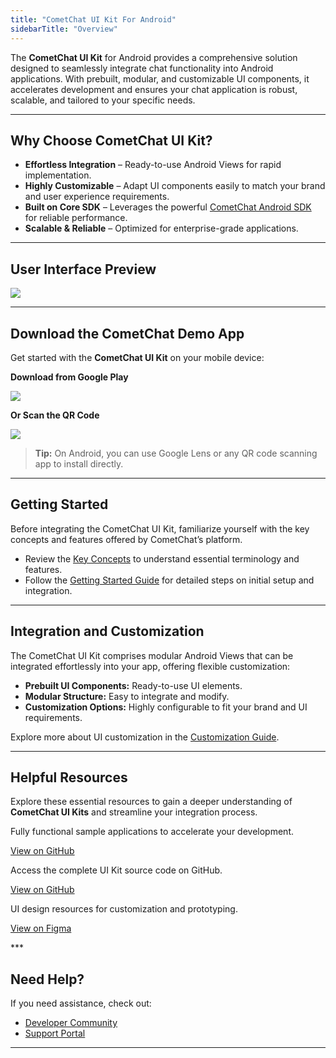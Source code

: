 ```yaml
---
title: "CometChat UI Kit For Android"
sidebarTitle: "Overview"
---
```


The **CometChat UI Kit** for Android provides a comprehensive solution designed to seamlessly integrate chat functionality into Android applications. With prebuilt, modular, and customizable UI components, it accelerates development and ensures your chat application is robust, scalable, and tailored to your specific needs.

***

## **Why Choose CometChat UI Kit?**

* **Effortless Integration** – Ready-to-use Android Views for rapid implementation.
* **Highly Customizable** – Adapt UI components easily to match your brand and user experience requirements.
* **Built on Core SDK** – Leverages the powerful [CometChat Android SDK](/sdk/android/overview) for reliable performance.
* **Scalable & Reliable** – Optimized for enterprise-grade applications.

***

## **User Interface Preview**

<Frame>
  <img src="/images/4c141125-Instant_Messaging-3e86359342605c94dc912604de8f6617.png" />
</Frame>

***

## **Download the CometChat Demo App**

Get started with the **CometChat UI Kit** on your mobile device:

**Download from Google Play**

[<img src="/images/7f1e19fd-google-play-badge-f2deddb3d9c4b7c784e35f3a7794f994.png" />](https://link.cometchat.com/android-demo-app)

**Or Scan the QR Code**

<Frame>
  <img src="/images/844ec598-qr_code-3437240f18ec2f1548a04ebc93e8ce4e.png" />
</Frame>

> **Tip:** On Android, you can use Google Lens or any QR code scanning app to install directly.

***

## **Getting Started**

Before integrating the CometChat UI Kit, familiarize yourself with the key concepts and features offered by CometChat’s platform.

* Review the [Key Concepts](/fundamentals/key-concepts) to understand essential terminology and features.
* Follow the [Getting Started Guide](/ui-kit/android/getting-started) for detailed steps on initial setup and integration.

***

## **Integration and Customization**

The CometChat UI Kit comprises modular Android Views that can be integrated effortlessly into your app, offering flexible customization:

* **Prebuilt UI Components:** Ready-to-use UI elements.
* **Modular Structure:** Easy to integrate and modify.
* **Customization Options:** Highly configurable to fit your brand and UI requirements.

Explore more about UI customization in the [Customization Guide](/ui-kit/android/theme-introduction).

***

## **Helpful Resources**

Explore these essential resources to gain a deeper understanding of **CometChat UI Kits** and streamline your integration process.

<CardGroup>
<Card title="🚀 Android Sample App">

Fully functional sample applications to accelerate your development.

[View on GitHub](https://github.com/cometchat/cometchat-uikit-android)
</Card>
<Card title="📦 UI Kit Source Code">

Access the complete UI Kit source code on GitHub.

[View on GitHub](https://github.com/cometchat/cometchat-uikit-android)
</Card>
<Card title="🎨 Figma Design File">

UI design resources for customization and prototyping.

[View on Figma](https://www.figma.com/community/file/1444324233177163609/cometchat-ui-kit-for-android)
</Card>
  
</CardGroup>
***

## **Need Help?**

If you need assistance, check out:

* [Developer Community](http://community.cometchat.com/)
* [Support Portal](https://help.cometchat.com/hc/en-us/requests/new)

***
